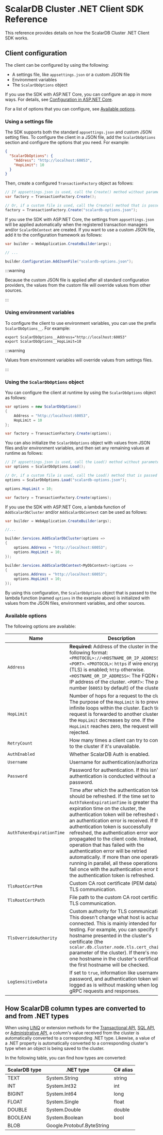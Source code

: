 # ScalarDB Cluster .NET Client SDK Reference

This reference provides details on how the ScalarDB Cluster .NET Client SDK works.

## Client configuration

The client can be configured by using the following:

- A settings file, like `appsettings.json` or a custom JSON file
- Environment variables
- The `ScalarDbOptions` object

If you use the SDK with ASP.NET Core, you can configure an app in more ways. For details, see [Configuration in ASP.NET Core](https://learn.microsoft.com/en-us/aspnet/core/fundamentals/configuration/?view=aspnetcore-8.0).

For a list of options that you can configure, see [Available options](common-reference.mdx#available-options).

### Using a settings file

The SDK supports both the standard `appsettings.json` and custom JSON setting files. To configure the client in a JSON file, add the `ScalarDbOptions` section and configure the options that you need. For example:

```json
{
  "ScalarDbOptions": {
    "Address": "http://localhost:60053",
    "HopLimit": 10
  }
}
```

Then, create a configured `TransactionFactory` object as follows:

```c#
// If appsettings.json is used, call the Create() method without parameters.
var factory = TransactionFactory.Create();

// Or, if a custom file is used, call the Create() method that is passed in the path to the custom file as a parameter.
factory = TransactionFactory.Create("scalardb-options.json");
```

If you use the SDK with ASP.NET Core, the settings from `appsettings.json` will be applied automatically when the registered transaction managers and/or `ScalarDbContext` are created. If you want to use a custom JSON file, add it to the configuration framework as follows:

```c#
var builder = WebApplication.CreateBuilder(args);

// ...

builder.Configuration.AddJsonFile("scalardb-options.json");
```

:::warning

Because the custom JSON file is applied after all standard configuration providers, the values from the custom file will override values from other sources.

:::

### Using environment variables

To configure the client to use environment variables, you can use the prefix `ScalarDbOptions__`. For example:

```console
export ScalarDbOptions__Address="http://localhost:60053"
export ScalarDbOptions__HopLimit=10
```

:::warning

Values from environment variables will override values from settings files.

:::

### Using the `ScalarDbOptions` object

You can configure the client at runtime by using the `ScalarDbOptions` object as follows:

```c#
var options = new ScalarDbOptions()
{
    Address = "http://localhost:60053",
    HopLimit = 10
};

var factory = TransactionFactory.Create(options);
```

You can also initialize the `ScalarDbOptions` object with values from JSON files and/or environment variables, and then set any remaining values at runtime as follows:

```c#
// If appsettings.json is used, call the Load() method without parameters.
var options = ScalarDbOptions.Load();

// Or, if a custom file is used, call the Load() method that is passed in the path to the custom file as a parameter.
options = ScalarDbOptions.Load("scalardb-options.json");

options.HopLimit = 10;

var factory = TransactionFactory.Create(options);
```

If you use the SDK with ASP.NET Core, a lambda function of `AddScalarDbCluster` and/or `AddScalarDbContext` can be used as follows:

```c#
var builder = WebApplication.CreateBuilder(args);

//...

builder.Services.AddScalarDbCluster(options =>
{
    options.Address = "http://localhost:60053";
    options.HopLimit = 10;
});

builder.Services.AddScalarDbContext<MyDbContext>(options =>
{
    options.Address = "http://localhost:60053";
    options.HopLimit = 10;
});
```

By using this configuration, the `ScalarDbOptions` object  that is passed to the lambda function (named `options` in the example above) is initialized with values from the JSON files, environment variables, and other sources.

### Available options

The following options are available:

| Name                      | Description                                                                                                                                                                                                                                                                                                                                                                                                                                                                                                                                                                                                                                         | Default                                                                                  |
|---------------------------|-----------------------------------------------------------------------------------------------------------------------------------------------------------------------------------------------------------------------------------------------------------------------------------------------------------------------------------------------------------------------------------------------------------------------------------------------------------------------------------------------------------------------------------------------------------------------------------------------------------------------------------------------------|------------------------------------------------------------------------------------------|
| `Address`                 | **Required:** Address of the cluster in the following format: `<PROTOCOL>://<HOSTNAME_OR_IP_ADDRESS>:<PORT>`. `<PROTOCOL>`: `https` if wire encryption (TLS) is enabled; `http` otherwise. `<HOSTNAME_OR_IP_ADDRESS>`: The FQDN or the IP address of the cluster. `<PORT>`: The port number (`60053` by default) of the cluster.                                                                                                                                                                                                                                                                                                                    | -                                                                                        |
| `HopLimit`                | Number of hops for a request to the cluster. The purpose of the `HopLimit` is to prevent infinite loops within the cluster. Each time a request is forwarded to another cluster node, the `HopLimit` decreases by one. If the `HopLimit` reaches zero, the request will be rejected.                                                                                                                                                                                                                                                                                                                                                                | `3`                                                                                      |
| `RetryCount`              | How many times a client can try to connect to the cluster if it's unavailable.                                                                                                                                                                                                                                                                                                                                                                                                                                                                                                                                                                      | `10`                                                                                     |
| `AuthEnabled`             | Whether ScalarDB Auth is enabled.                                                                                                                                                                                                                                                                                                                                                                                                                                                                                                                                                                                                                   | `false`                                                                                  |
| `Username`                | Username for authentication/authorization.                                                                                                                                                                                                                                                                                                                                                                                                                                                                                                                                                                                                          |                                                                                          |
| `Password`                | Password for authentication. If this isn't set, authentication is conducted without a password.                                                                                                                                                                                                                                                                                                                                                                                                                                                                                                                                                     |                                                                                          |
| `AuthTokenExpirationTime` | Time after which the authentication token should be refreshed. If the time set to `AuthTokenExpirationTime` is greater than the expiration time on the cluster, the authentication token will be refreshed when an authentication error is received. If the authentication token is successfully refreshed, the authentication error won't be propagated to the client code. Instead, the operation that has failed with the authentication error will be retried automatically. If more than one operation is running in parallel, all these operations will fail once with the authentication error before the authentication token is refreshed. | `00:00:00` (The authentication token expiration time received from the cluster is used.) |
| `TlsRootCertPem`          | Custom CA root certificate (PEM data) for TLS communication.                                                                                                                                                                                                                                                                                                                                                                                                                                                                                                                                                                                        |                                                                                          |
| `TlsRootCertPath`         | File path to the custom CA root certificate for TLS communication.                                                                                                                                                                                                                                                                                                                                                                                                                                                                                                                                                                                  |                                                                                          |
| `TlsOverrideAuthority`    | Custom authority for TLS communication. This doesn't change what host is actually connected. This is mainly intended for testing. For example, you can specify the hostname presented in the cluster's certificate (the `scalar.db.cluster.node.tls.cert_chain_path` parameter of the cluster). If there's more than one hostname in the cluster's certificate, only the first hostname will be checked.                                                                                                                                                                                                                                            |                                                                                          |
| `LogSensitiveData`        | If set to `true`, information like username, password, and authentication token will be logged as is without masking when logging gRPC requests and responses.                                                                                                                                                                                                                                                                                                                                                                                                                                                                                      | `false`                                                                                  |

## How ScalarDB column types are converted to and from .NET types

When using [LINQ](getting-started-with-linq.mdx#set-up-classes) or extension methods for the [Transactional API](getting-started-with-scalardb-tables-as-csharp-classes.mdx#create-classes-for-all-scalardb-tables), [SQL API](getting-started-with-distributed-sql-transactions.mdx#execute-sql-queries), or [Administrative API](getting-started-with-scalardb-tables-as-csharp-classes.mdx#use-the-administrative-api), a column's value received from the cluster is automatically converted to a corresponding .NET type. Likewise, a value of a .NET property is automatically converted to a corresponding cluster's type when an object is being saved to the cluster.

In the following table, you can find how types are converted:

| ScalarDB type | .NET type                  | C# alias |
|---------------|----------------------------|----------|
| TEXT          | System.String              | string   |
| INT           | System.Int32               | int      |
| BIGINT        | System.Int64               | long     |
| FLOAT         | System.Single              | float    |
| DOUBLE        | System.Double              | double   |
| BOOLEAN       | System.Boolean             | bool     |
| BLOB          | Google.Protobuf.ByteString |          |

